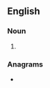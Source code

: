 ==English==

===Noun===
{{head|en|noun form}}

# {{plural of|exploiter|lang=en}}

===Anagrams===
* {{anagrams|en|a=eeiloprstx|petrosilex|sexploiter}}
